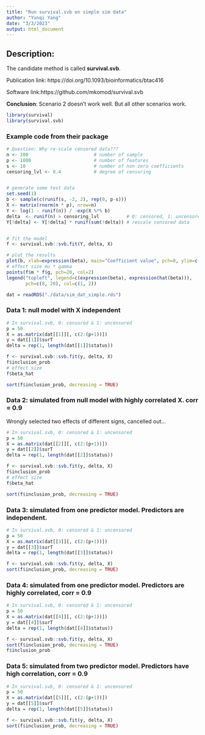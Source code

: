 ```yaml
---
title: "Run survival.svb on simple sim data"
author: "Yunqi Yang"
date: "3/3/2023"
output: html_document
---
```


## Description:

The candidate method is called **survival.svb**. 

Publication link: https://doi.org/10.1093/bioinformatics/btac416

Software link:https://github.com/mkomod/survival.svb

**Conclusion**: Scenario 2 doesn't work well. But all other scenarios work. 
```r
library(survival)
library(survival.svb)
```

### Example code from their package
```r

# Question: Why re-scale censored data???
n <- 200                        # number of sample
p <- 1000                       # number of features
s <- 10                         # number of non-zero coefficients
censoring_lvl <- 0.4            # degree of censoring


# generate some test data
set.seed(1)
b <- sample(c(runif(s, -2, 2), rep(0, p-s)))
X <- matrix(rnorm(n * p), nrow=n)
Y <- log(1 - runif(n)) / -exp(X %*% b)
delta  <- runif(n) > censoring_lvl   		# 0: censored, 1: uncensored
Y[!delta] <- Y[!delta] * runif(sum(!delta))	# rescale censored data


# fit the model
f <- survival.svb::svb.fit(Y, delta, X)

# plot the results
plot(b, xlab=expression(beta), main="Coefficient value", pch=8, ylim=c(-2,2))
# effect size mu * gamma
points(f$m * f$g, pch=20, col=2)
legend("topleft", legend=c(expression(beta), expression(hat(beta))),
       pch=c(8, 20), col=c(1, 2))

```

```r
dat = readRDS("./data/sim_dat_simple.rds")
```

### Data 1: null model with X independent
```r
# In survival.svb, 0: censored & 1: uncensored
p = 50
X = as.matrix(dat[[1]][, c(2:(p+1))])
y = dat[[1]]$surT
delta = rep(1, length(dat[[1]]$status))
```

```r
f <- survival.svb::svb.fit(y, delta, X)
f$inclusion_prob
# effect size
f$beta_hat
```
```r
sort(f$inclusion_prob, decreasing = TRUE)
```


### Data 2: simulated from null model with highly correlated X. corr = 0.9

Wrongly selected two effects of different signs, cancelled out...
```r
# In survival.svb, 0: censored & 1: uncensored
p = 50
X = as.matrix(dat[[2]][, c(2:(p+1))])
y = dat[[2]]$surT
delta = rep(1, length(dat[[2]]$status))
```

```r
f <- survival.svb::svb.fit(y, delta, X)
f$inclusion_prob
# effect size
f$beta_hat
```
```r
sort(f$inclusion_prob, decreasing = TRUE)
```


### Data 3: simulated from one predictor model. Predictors are independent.
```r
# In survival.svb, 0: censored & 1: uncensored
p = 50
X = as.matrix(dat[[3]][, c(2:(p+1))])
y = dat[[3]]$surT
delta = rep(1, length(dat[[3]]$status))
```

```r
f <- survival.svb::svb.fit(y, delta, X)
sort(f$inclusion_prob, decreasing = TRUE)
```


### Data 4: simulated from one predictor model. Predictors are highly correlated, corr = 0.9
```r
# In survival.svb, 0: censored & 1: uncensored
p = 50
X = as.matrix(dat[[4]][, c(2:(p+1))])
y = dat[[4]]$surT
delta = rep(1, length(dat[[4]]$status))
```

```r
f <- survival.svb::svb.fit(y, delta, X)
sort(f$inclusion_prob, decreasing = TRUE)
f$inclusion_prob
```


### Data 5: simulated from two predictor model. Predictors have high correlation, corr = 0.9

```r
# In survival.svb, 0: censored & 1: uncensored
p = 50
X = as.matrix(dat[[5]][, c(2:(p+1))])
y = dat[[5]]$surT
delta = rep(1, length(dat[[5]]$status))
```

```r
f <- survival.svb::svb.fit(y, delta, X)
sort(f$inclusion_prob, decreasing = TRUE)
```

